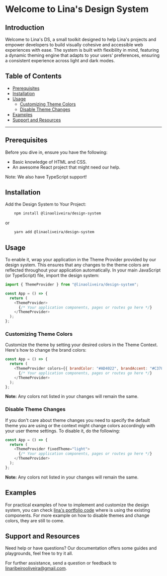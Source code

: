 
<Meta title="Get Started" />

# Welcome to Lina's Design System

## Introduction

Welcome to Lina's DS, a small toolkit designed to help Lina's projects and empower developers to build visually cohesive and accessible web experiences with ease. The system is built with flexibility in mind, featuring a dynamic theming engine that adapts to your users' preferences, ensuring a consistent experience across light and dark modes.

## Table of Contents

- [Prerequisites](#prerequisites)
- [Installation](#installation)
- [Usage](#usage)
  - [Customizing Theme Colors](#customizing-theme-colors)
  - [Disable Theme Changes](#disable-theme-changes)
- [Examples](#examples)
- [Support and Resources](#support-and-resources)

---

## Prerequisites

Before you dive in, ensure you have the following:

- Basic knowledge of HTML and CSS.
- An awesome React project that might need our help.

Note: We also have TypeScript support!

## Installation

Add the Design System to Your Project:

```bash
    npm install @linaoliveira/design-system
```

or

```bash
    yarn add @linaoliveira/design-system
```

## Usage

To enable it, wrap your application in the Theme Provider provided by our design system. This ensures that any changes to the theme colors are reflected throughout your application automatically. In your main JavaScript (or TypeScript) file, import the design system:

```js
import { ThemeProvider } from "@linaoliveira/design-system";

const App = () => {
  return (
    <ThemeProvider>
      {/* Your application components, pages or routes go here */}
    </ThemeProvider>
  );
};
```

### Customizing Theme Colors

Customize the theme by setting your desired colors in the Theme Context. Here's how to change the brand colors:

```js
const App = () => {
  return (
    <ThemeProvider colors={{ brandColor: "#AD4022", brandAccent: "#C37846" }}>
      {/* Your application components, pages or routes go here */}
    </ThemeProvider>
  );
};
```

**Note:** Any colors not listed in your changes will remain the same.

### Disable Theme Changes

If you don't care about theme changes you need to specify the default theme you are using or the context might change colors accordingly with your user theme settings. To disable it, do the following:

```js
const App = () => {
  return (
    <ThemeProvider fixedTheme="light">
      {/* Your application components, pages or routes go here */}
    </ThemeProvider>
  );
};
```

**Note:** Any colors not listed in your changes will remain the same.

## Examples

For practical examples of how to implement and customize the design system, you can check [lina's portfolio code](https://github.com/Caroliveira/caroliveira.github.io) where is using the existing components. For more example on how to disable themes and change colors, they are still to come.

## Support and Resources

Need help or have questions? Our documentation offers some guides and playgrounds, feel free to try it all.

For further assistance, send a question or feedback to linaribeirooliveira@gmail.com.
